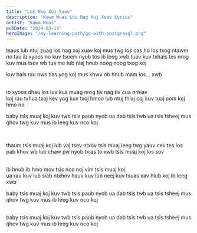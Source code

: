 ```yaml
---
title: "Los Nag Xuj Xuav"
description: "Kawm Muas Los Nag Xuj Xuav Lyrics"
artist: "Kawm Muas"
pubDate: "2024-03-19"
heroImage: "/my-learning-path/go-with-postgresql.png"
---
```


tsaus lub ntuj zuag los nag xuj xuav
koj mus twg los cas ho los txog ntawm no
tau ib xyoos no kuv tseem nyob tos ib leeg xwb
tuav kuv txhais tes nrog kuv mus tsev wb tus me tub niaj hnub noog noog txog koj

kuv hais rau nws tias yog koj mus khwv ob hnub mam los... xwb

<br />
ib xyoos dhau los luv kua muag nrog tiv nag tiv cua nrhiav
<br />
koj rau txhua txoj kev yog kuv txoj hmoo lub ntuj thiaj coj kuv tuaj pom koj hmo
no
<br />

baby tsis muaj koj
kuv twb tsis paub nyob
ua dab tsis twb ua tsis tsheej
mus qhov twg kuv mus ib leeg
kuv nco koj

<br />

thaum tsis muaj koj
lub vaj tsev ntxov
tsis muaj leeg twg yauv
cev tes los pab khov
wb lub chaw pw
nyob txias to xwb tsis muaj koj los sov

<br />
ib hnub ib hmo mov tsis nco noj vim tsis muaj koj
<br />
ua rau kuv lub siab ntxhov hauv kuv lub neej kuv tsuas xav hlub koj ib leeg xwb
<br />

baby tsis muaj koj
kuv twb tsis paub nyob
ua dab tsis twb ua tsis tsheej
mus qhov twg kuv mus ib leeg
kuv nco koj

<br />
baby tsis muaj koj kuv twb tsis paub nyob ua dab tsis twb ua tsis tsheej mus qhov
twg kuv mus ib leeg kuv nco koj
